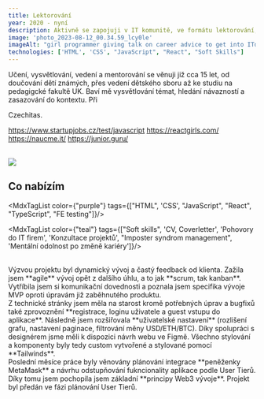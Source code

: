 ```yaml
---
title: Lektorování
year: 2020 - nyní
description: Aktivně se zapojuji v IT komunitě, ve formátu lektorování, mentorování, networkingu a podpory diverzity v IT. Nabízím učení programování i rozvoj soft skills pro začátky v IT.  
image: 'photo_2023-08-12_00.34.59_lcy0le'
imageAlt: "girl programmer giving talk on career advice to get into ITd"
technologies: ['HTML', 'CSS', "JavaScript", "React", "Soft Skills"]
---
```


Učení, vysvětlování, vedení a mentorování se věnuji již cca 15 let, od doučování dětí známých, přes vedení dětského sboru až ke studiu na pedagigcké fakultě UK. Baví mě vysvětlování témat, hledání návazností a zasazování do kontextu. 
Při 

<MdxLink url="https://www.czechitas.cz/">Czechitas</MdxLink>.  

https://www.startupjobs.cz/test/javascript
https://reactgirls.com/ 
https://naucme.it/
https://junior.guru/

<br/>
<img src="https://res.cloudinary.com/doqtwlcxw/image/upload/photo_2023-08-12_00.34.21_vdnqnc.jpg"/>

<br/>

## Co nabízím

<MdxTagList color={"purple"} tags={["HTML", 'CSS', "JavaScript", "React", "TypeScript", "FE testing"]}/>

<MdxTagList color={"teal"} tags={["Soft skills", 'CV, Coverletter', 'Pohovory do IT firem', 'Konzultace projektů', "Imposter syndrom management", 'Mentální odolnost po změně kariéry']}/>

<br/>
Výzvou projektu byl dynamický vývoj a častý feedback od klienta. Zažila jsem **agile** vývoj opět z dalšího úhlu, a to jak **scrum, tak kanban**. Vytříbila jsem si komunikační dovednosti a poznala jsem specifika vývoje MVP oproti úpravám již zaběhnutého produktu. 
<div className="mdx-space--md"></div>
Z technické stránky jsem měla na starost kromě potřebných úprav a bugfixů také zprovoznění **registrace, loginu uživatele a guest vstupu do aplikace**. Následně jsem rozšiřovala **uživatelské nastavení** (rozlišení grafu, nastavení paginace, filtrování měny USD/ETH/BTC). Díky spolupráci s designérem jsme měli k dispozici návrh webu ve Figmě. Všechno stylování a komponenty byly tedy custom vytvořené a stylované pomocí **Tailwinds**. 
<div className="mdx-space--md"></div>
Poslední měsíce práce byly věnovány plánování integrace **peněženky MetaMask** a návrhu odstupňování fukncionality aplikace podle User Tierů. Díky tomu jsem pochopila jsem základní **principy Web3 vývoje**. Projekt byl předán ve fázi plánování User Tierů. 
 